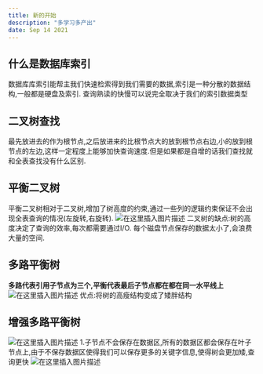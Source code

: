 ```yaml
---
title: 新的开始
description: "多学习多产出"
date: Sep 14 2021
---
```


## 什么是数据库索引
数据库库索引能帮主我们快速检索得到我们需要的数据,索引是一种分散的数据结构,一般都是硬盘及索引.
查询熟读的快慢可以说完全取决于我们的索引数据类型
## 二叉树查找
最先放进去的作为根节点,之后放进来的比根节点大的放到根节点右边,小的放到根节点的左边,这样一定程度上能够加快查询速度.但是如果都是自增的话我们查找就和全表查找没有什么区别.
## 平衡二叉树
平衡二叉树相对于二叉树,增加了树高度的约束,通过一些列的逻辑约束保证不会出现全表查询的情况(左旋转,右旋转).
![在这里插入图片描述](https://img-blog.csdnimg.cn/20200813172325545.png?x-oss-process=image/watermark,type_ZmFuZ3poZW5naGVpdGk,shadow_10,text_aHR0cHM6Ly9ibG9nLmNzZG4ubmV0L0x1X1FR,size_16,color_FFFFFF,t_70#pic_center)
二叉树的缺点:树的高度决定了查询的效率,每次都需要通过I/O.
						每个磁盘节点保存的数据太小了,会浪费大量的空间.
## 多路平衡树
**多路代表引用子节点为三个,平衡代表最后子节点都在都在同一水平线上**
![在这里插入图片描述](https://img-blog.csdnimg.cn/20200813173406238.png?x-oss-process=image/watermark,type_ZmFuZ3poZW5naGVpdGk,shadow_10,text_aHR0cHM6Ly9ibG9nLmNzZG4ubmV0L0x1X1FR,size_16,color_FFFFFF,t_70#pic_center)
优点:将树的高瘦结构变成了矮胖结构
## 增强多路平衡树
![在这里插入图片描述](https://img-blog.csdnimg.cn/20200813174742145.png?x-oss-process=image/watermark,type_ZmFuZ3poZW5naGVpdGk,shadow_10,text_aHR0cHM6Ly9ibG9nLmNzZG4ubmV0L0x1X1FR,size_16,color_FFFFFF,t_70#pic_center)
1.子节点不会保存在数据区,所有的数据区都会保存在叶子节点上,由于不保存数据区使得我们可以保存更多的关键字信息,使得树会更加矮,查询更快
![在这里插入图片描述](https://img-blog.csdnimg.cn/20200813175046194.png?x-oss-process=image/watermark,type_ZmFuZ3poZW5naGVpdGk,shadow_10,text_aHR0cHM6Ly9ibG9nLmNzZG4ubmV0L0x1X1FR,size_16,color_FFFFFF,t_70#pic_center)


